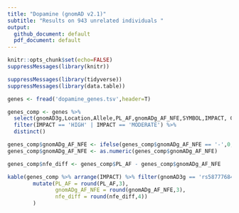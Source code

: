 ```yaml
---
title: "Dopamine (gnomAD v2.1)"
subtitle: "Results on 943 unrelated individuals "
output:
  github_document: default
  pdf_document: default
---
```


```r
knitr::opts_chunk$set(echo=FALSE)
suppressMessages(library(knitr))
```


```r
suppressMessages(library(tidyverse))
suppressMessages(library(data.table))

genes <- fread('dopamine_genes.tsv',header=T)

genes_comp <- genes %>% 
  select(gnomAD3g,Location,Allele,PL_AF,gnomADg_AF_NFE,SYMBOL,IMPACT, ClinVar_CLNSIG ) %>%
  filter(IMPACT == 'HIGH' | IMPACT == 'MODERATE') %>% 
  distinct()

genes_comp$gnomADg_AF_NFE <- ifelse(genes_comp$gnomADg_AF_NFE == '-',0,genes_comp$gnomADg_AF_NFE)
genes_comp$gnomADg_AF_NFE <- as.numeric(genes_comp$gnomADg_AF_NFE)

genes_comp$nfe_diff <- genes_comp$PL_AF - genes_comp$gnomADg_AF_NFE

kable(genes_comp %>% arrange(IMPACT) %>% filter(gnomAD3g == 'rs587776842') %>%
        mutate(PL_AF = round(PL_AF,3),
               gnomADg_AF_NFE = round(gnomADg_AF_NFE,3),
               nfe_diff = round(nfe_diff,4))
        )
```











